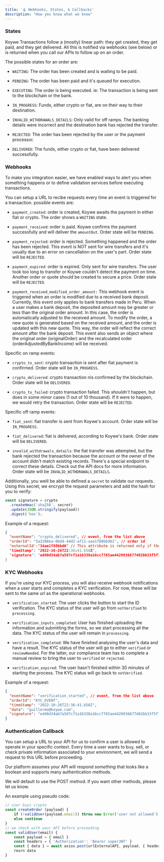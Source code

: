 ```yaml
---
title: '🪝 Webhooks, States, & Callbacks'
description: "How you know what we know"
---
```


### States

Koywe Transactions follow a (mostly) linear path: they get created, they get paid, and they get delivered. All
this is notified via webhooks (see below) or is returned when you call our APIs to follow up on an order.

The possible states for an order are:
- `WAITING`: The order has been created and is waiting to be paid.

- `PENDING`: The order has been paid and it's queued for execution.

- `EXECUTING`: The order is being executed. ie: The transaction is being sent to the blockchain or the bank.

- `IN_PROGRESS`: Funds, either crypto or fiat, are on their way to their destination.

- `INVALID_WITHDRAWALS_DETAILS`: Only valid for off ramps. The banking details were incorrect and the destination bank has rejected the transfer.

- `REJECTED`: The order has been rejected by the user or the payment processor.

- `DELIVERED`: The funds, either crypto or fiat, have been delivered successfully.

### Webhooks

To make you integration easier, we have enabled ways to alert you when something
happens or to define validation services before executing transactions.

You can setup a URL to recibe requests every time an event is triggered for a
transaction. possible events are:

- `payment_created`: order is created, Koywe awaits the payment in either fiat or crypto. The order shows a `WAITING` state.

- `payment_received`: order is paid. Koywe confirms the payment successfully and will deliver the `amountOut`. Order state will be `PENDING`.

- `payment_rejected`: order is rejected. Something happened and the order has been rejected. This event is
NOT sent for wire transfers and it's usually due to an error on cancellation on the user's part. Order state will be `REJECTED`.

- `payment_expired`: order is expired. Only sent for wire transfers. The user took too long to transfer or Koywe
couldn't detect the payment on time. Another order or quote should be created to secure a price. Order state will be `REJECTED`.

- `payment_received_modified_order_amount:` This webhook event is triggered when an order is modified due to a received bank deposit. Currently, this event only applies to bank transfers made in Peru.
When a user makes a bank deposit, the deposited amount may be greater or less than the original order amount. In this case, the order is automatically adjusted to the received amount.
To modify the order, a new quote is generated based on the received amount, and the order is updated with this new quote. This way, the order will reflect the correct amount after the bank deposit.
This event also sends an object where the original order (originalOrder) and the recalculated order (orderAdjustedByBankIncome) will be received.


Specific on ramp events:
- `crypto_tx_sent`: crypto transaction is sent after fiat payment is confirmed. Order state will be `IN_PROGRESS`.

- `crypto_delivered`: crypto transaction nis confirmed by the blockchain. Order state will be `DELIVERED`.

- `crypto_tx_failed`: crypto transaction failed. This <i>shouldn't</i> happen, but does in some minor cases
(1 out of 10 thousand). If it were to happen, we would retry the transaction. Order state will be `REJECTED`.

Specific off ramp events:
- `fiat_sent`: fiat transfer is sent from Koywe's account. Order state will be `IN_PROGRESS`.

- `fiat_delivered`: fiat is delivered, according to Koywe's bank. Order state will be `DELIVERED`.

- `invalid_withdrawals_details`: the fiat transfer was attempted, but the bank rejected the transaction because
the account or the owner of the account didn't match existing records. There's a special endpoint to correct these details.
Check out the API docs for more information. Order state will be `INVALID_WITHDRAWALS_DETAILS`.

Additionally, you weill be able to defined a `secret` to validate our requests.
Using this secret, we encrypt the request parameters and add the hash for you to
verify:

```js
const signature = crypto
  .createHmac('sha256', secret)
  .update(JSON.stringify(payload))
  .digest('hex');
```

Example of a request:

```json
{
  "eventName": "crypto_delivered", // event, from the list above
  "orderId": "5a3288ea-0bd4-44d2-af11-aae1f88bbd61", // order id
  "externalId':"34ae1f88bbd6" // This attribute is returned only if the 'externalId' was specified during the order creation process.
  "timeStamp": "2022-10-26T22:36:41.658Z",
  "signature": "ed40d34ab7a587cf1a16338a16cc7765ae4420936677482bb33f5f738e4f7189" // hash
}
```

### KYC Webhooks

If you're using our KYC process, you will also receive webhook notifications when a user starts and completes a KYC verification. For now, these will be sent to the same url as the operational webhooks.

- `verification_started`: The user clicks the button to start the ID verification. The KYC status of the user will go from `notVerified` to `processing`.

- `verification_inputs_completed`: User has finished uploading the information and submitting the forms, so we start processing all the data. The KYC status of the user will remain in `processing`.

- `verification_completed`: We have finished analysing the user's data and have a result. The KYC status of the user will go to either `verified` or `reviewNeeded`. For the latter, our compliance team has to complete a manual review to bring the user to `verified` or `rejected`.

- `verification_expired`: The user hasn't finished within 30 minutes of starting the process. The KYC status will go back to `notVerified`.

Example of a request:

```json
{
  "eventName": "verification_started", // event, from the list above
  "orderId": "KYC_EVENT",
  "timeStamp": "2022-10-26T22:36:41.658Z",
  "data": "guillermo@koywe.com",
  "signature": "ed40d34ab7a587cf1a16338a16cc7765ae4420936677482bb33f5f738e4f7189" // hash
}
```


### Authentication Callback

You can setup a URL to your API for us to confirm a user is allowed to operate
in your specific context. Every time a user wants to buy, sell, or check private
information associated to your environment, we will send a request to this URL
before proceeding.

Our platform assumes your API will respond _something_ that looks like a boolean
and supports many authentication methods.

<Warning>
  We will default to use the POST method. If you want other methods, please let us know.
</Warning>

An example using pseudo code:

```js
// user buys crypto
const createOrder (payload) {
    if (!validUser(payload.email)) throw new Error('user not allowed');
    else continue
}
// we check with your API before proceeding
const validUser(email) {
    const payload = { email }
    const headers = { 'Authorization': 'Bearer superJWT' }
    const { data } = await axios.post(urlExternalAPI, payload, { headers })
    reurn data
}
```
